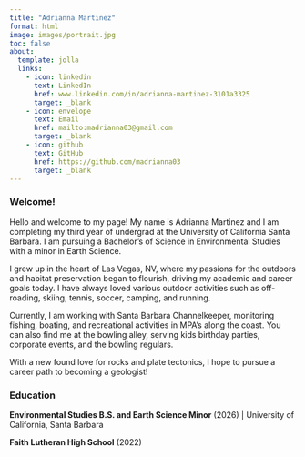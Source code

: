 ```yaml
---
title: "Adrianna Martinez"
format: html
image: images/portrait.jpg
toc: false
about: 
  template: jolla
  links: 
    - icon: linkedin
      text: LinkedIn
      href: www.linkedin.com/in/adrianna-martinez-3101a3325
      target: _blank
    - icon: envelope
      text: Email
      href: mailto:madrianna03@gmail.com
      target: _blank
    - icon: github
      text: GitHub
      href: https://github.com/madrianna03
      target: _blank
---
```


### Welcome!

Hello and welcome to my page! My name is Adrianna Martinez and I am completing my third year of undergrad at the University of California Santa Barbara. I am pursuing a Bachelor’s of Science in Environmental Studies with a minor in Earth Science. 

I grew up in the heart of Las Vegas, NV, where my passions for the outdoors and habitat preservation began to flourish, driving my academic and career goals today. I have always loved various outdoor activities such as off-roading, skiing, tennis, soccer, camping, and running. 

Currently, I am working with Santa Barbara Channelkeeper, monitoring fishing, boating, and recreational activities in MPA’s along the coast. You can also find me at the bowling alley, serving kids birthday parties, corporate events, and the bowling regulars.  

With a new found love for rocks and plate tectonics, I hope to pursue a career path to becoming a geologist!

### Education

**Environmental Studies B.S. and Earth Science Minor** (2026) \| University of California, Santa Barbara

**Faith Lutheran High School** (2022)
